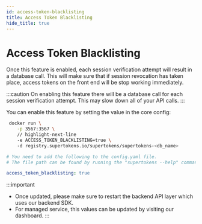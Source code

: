 ```yaml
---
id: access-token-blacklisting
title: Access Token Blacklisting
hide_title: true
---
```


<!-- COPY DOCS -->
<!-- ./session/common-customizations/sessions/access-token-blacklisting.mdx -->


# Access Token Blacklisting

Once this feature is enabled, each session verification attempt will result in a database call. This will make sure that if session revocation has taken place, access tokens on the front end will be stop working immediately.

:::caution
On enabling this feature there will be a database call for each session verification attempt. This may slow down all of your API calls.
:::

You can enable this feature by setting the value in the core config:

<SelfHostedTabs>
<TabItem value="with-docker">

```bash
 docker run \
    -p 3567:3567 \
    // highlight-next-line
    -e ACCESS_TOKEN_BLACKLISTING=true \ 
    -d registry.supertokens.io/supertokens/supertokens-<db_name>
```
</TabItem>

<TabItem value="without-docker">

```yaml
# You need to add the following to the config.yaml file.
# The file path can be found by running the "supertokens --help" command

access_token_blacklisting: true
```

</TabItem>
</SelfHostedTabs>

:::important
- Once updated, please make sure to restart the backend API layer which uses our backend SDK.
- For managed service, this values can be updated by visiting our dashboard.
:::
